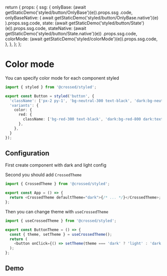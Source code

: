 
  return {
    props: {
      ssg: {
        onlyBase: (await getStaticDemo('styled/button/OnlyBase')(e)).props.ssg
          .code,
        onlyBaseNative: (
          await getStaticDemo('styled/button/OnlyBase.native')(e)
        ).props.ssg.code,
        state: (await getStaticDemo('styled/button/State')(e)).props.ssg.code,
        stateNative: (await getStaticDemo('styled/button/State.native')(e))
          .props.ssg.code,
        colorMode: (await getStaticDemo('styled/colorMode')(e)).props.ssg.code,
      },
    },
  };
};

# Color mode

You can specify color mode for each component styled

```typescript
import { styled } from '@crossed/styled';

export const Button = styled('button', {
  'className': ['px-2 py-1', 'bg-neutral-300 text-black', 'dark:bg-neutral-800 dark:text-white'],
  'variants': {
    color: {
      red: {
        className: ['bg-red-300 text-black', 'dark:bg-red-800 dark:text-white'],
      },
    },
  }
});
```

## Configuration

First create component with dark and light config

Second you should add `CrossedTheme`

```typescript
import { CrossedTheme } from '@crossed/styled';

export const App = () => {
  return <CrossedTheme defaultTheme="dark">{/* ... */}</CrossedTheme>;
};
```

Then you can change theme with `useCrossedTheme`

```typescript
import { useCrossedTheme } from '@crossed/styled';

export const ButtonTheme = () => {
  const { theme, setTheme } = useCrossedTheme();
  return (
    <button onClick={() => setTheme(theme === 'dark' ? 'light' : 'dark')} />
  );
};
```

## Demo

<CodeDemo Demo={ColorModeDemo} name="colorMode" />
